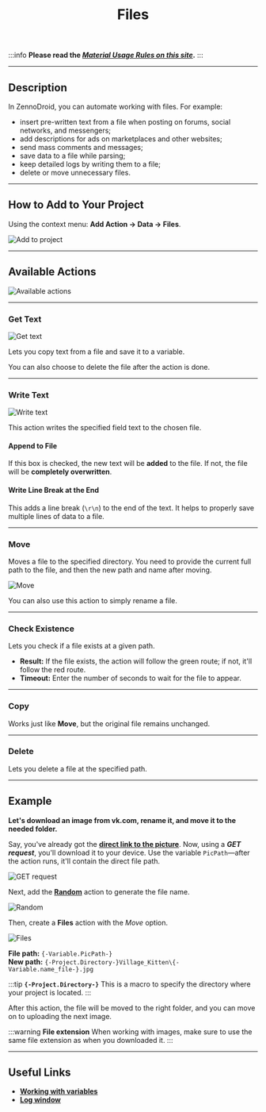 ﻿---
sidebar_position: 2
title: Files
description: Automating file management.
---
:::info **Please read the [*Material Usage Rules on this site*](../Disclaimer).**
:::
_______________________________________________  
## Description  
In ZennoDroid, you can automate working with files. For example:
- insert pre-written text from a file when posting on forums, social networks, and messengers;
- add descriptions for ads on marketplaces and other websites;
- send mass comments and messages;
- save data to a file while parsing;
- keep detailed logs by writing them to a file;
- delete or move unnecessary files.
_______________________________________________ 
## How to Add to Your Project  
Using the context menu: **Add Action → Data → Files**.

![Add to project](./assets/Files/Files_pic1.png) 
_______________________________________________ 
## Available Actions  
![Available actions](./assets/Files/Files_pic2.png)  
_______________________________________________  
### Get Text  
![Get text](./assets/Files/Files_pic3.png)  

Lets you copy text from a file and save it to a variable.

You can also choose to delete the file after the action is done.
_______________________________________________ 
### Write Text  
![Write text](./assets/Files/Files_pic4.png)  

This action writes the specified field text to the chosen file.

#### Append to File  
If this box is checked, the new text will be **added** to the file. If not, the file will be **completely overwritten**.

#### Write Line Break at the End  
This adds a line break (`\r\n`) to the end of the text. It helps to properly save multiple lines of data to a file.
_______________________________________________ 
### Move  
Moves a file to the specified directory. You need to provide the current full path to the file, and then the new path and name after moving.

![Move](./assets/Files/Files_pic5.png)  

You can also use this action to simply rename a file.
_______________________________________________ 
### Check Existence  
Lets you check if a file exists at a given path.
- **Result:** If the file exists, the action will follow the green route; if not, it'll follow the red route.
- **Timeout:** Enter the number of seconds to wait for the file to appear.
_______________________________________________ 
### Copy  
Works just like **Move**, but the original file remains unchanged.
_______________________________________________ 
### Delete  
Lets you delete a file at the specified path.
_______________________________________________ 
## Example  
**Let's download an image from vk.com, rename it, and move it to the needed folder.**

Say, you've already got the [**direct link to the picture**](https://sun9-40.userapi.com/impf/c848528/v848528810/1bd139/xdhmnuXGxLg.jpg?size=1200x800&quality=96&sign=d821afb870ed03538e551524acb1af31&type=album). Now, using a ***GET request***, you'll download it to your device. Use the variable `PicPath`—after the action runs, it'll contain the direct file path.

![GET request](./assets/Files/Files_pic6.png)  

Next, add the [**Random**](./Random) action to generate the file name.

![Random](./assets/Files/Files_pic7.png)  

Then, create a **Files** action with the *Move* option.

![Files](./assets/Files/Files_pic8.png)  

**File path:** `{-Variable.PicPath-}`  
**New path:** `{-Project.Directory-}Village_Kitten\{-Variable.name_file-}.jpg`  

:::tip **`{-Project.Directory-}`**
This is a macro to specify the directory where your project is located.
:::  

After this action, the file will be moved to the right folder, and you can move on to uploading the next image.

:::warning **File extension**
When working with images, make sure to use the same file extension as when you downloaded it.
:::
_______________________________________________  
## Useful Links  
- [**Working with variables**](./WorkWithVariables)  
- [**Log window**](../pm/Interface/Log_window)